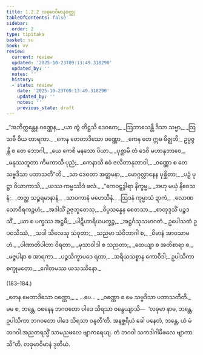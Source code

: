 ```yaml
---
title: 1.2.2 လခုမာဝိမာနဝတ္ထု
tableOfContents: false
sidebar:
  order: 2
type: tipitaka
basket: su
book: vv
review:
  current: review
  updated: '2025-10-23T09:13:49.318290'
  updated_by: ''
  notes: ''
  history:
  - state: review
    date: '2025-10-23T09:13:49.318290'
    updated_by: ''
    notes: ''
    previous_state: draft
---
```



<ReviewStatus review={frontmatter.review} showDetails={true} />

<HypothesisAnnotation frontmatter={frontmatter} />

<DynamicBreadcrumb />

<Division number="173" book="vv" e="ch" v="19" p="23">

<Paragraph number="195" type="verses" book="vv">
_“အဘိက္ကန္တေန ဝဏ္ဏေန,_  
_ယာ တွံ တိဋ္ဌသိ ဒေဝတေ;_  
_ဩဘာသေန္တီ ဒိသာ သဗ္ဗာ,_  
_ဩသဓီ ဝိယ တာရကာ._  

</Paragraph>

</Division>
<Division number="174" book="vv" e="ch" v="19" p="23">

<Paragraph number="196" type="verses" book="vv">
_ကေန တေတာဒိသော ဝဏ္ဏော,_  
_ကေန တေ ဣဓ မိဇ္ဈတိ;_  
ဥပ္ပဇ္ဇန္တိ စ တေ ဘောဂါ,_  
_ယေ ကေစိ မနသော ပိယာ._  

</Paragraph>

</Division>
<Division number="175" book="vv" e="ch" v="19" p="23">

<Paragraph number="197" type="verses" book="vv">
_ပုစ္ဆာမိ တံ ဒေဝိ မဟာနုဘာဝေ,_  
_မနုဿဘူတာ ကိမကာသိ ပုညံ;_  
_ကေနာသိ ဧဝံ ဇလိတာနုဘာဝါ,_  
_ဝဏ္ဏော စ တေ သဗ္ဗဒိသာ ပဘာသတီ”တိ._  

</Paragraph>

</Division>
<Division number="176" book="vv" e="ch" v="19" p="23">

<Paragraph number="198" type="verses" book="vv">
_သာ ဒေဝတာ အတ္တမနာ,_  
_မောဂ္ဂလ္လာနေန ပုစ္ဆိတာ;_  
_ပဉှံ ပုဋ္ဌာ ဝိယာကာသိ,_  
_ယဿ ကမ္မဿိဒံ ဖလံ._  

</Paragraph>

</Division>
<Division number="177" book="vv" e="ch" v="19" p="23">

<Paragraph number="199" type="verses" book="vv">
_“ကေဝဋ္ဋဒွါရာ နိက္ခမ္မ,_  
_အဟု မယှံ နိဝေသနံ;_  
_တတ္ထ သဉ္စရမာနာနံ,_  
_သာဝကာနံ မဟေသိနံ._  

</Paragraph>

</Division>
<Division number="178" book="vv" e="ch" v="19" p="23">

<Paragraph number="200" type="verses" book="vv">
_ဩဒနံ ကုမ္မာသံ ဍာကံ,_  
_လောဏသောဝီရကဉ္စဟံ;_  
_အဒါသိံ ဥဇုဘူတေသု,_  
_ဝိပ္ပသန္နေန စေတသာ._  

</Paragraph>

</Division>
<Division number="179" book="vv" e="ch" v="19" p="23">

<Paragraph number="201" type="verses" book="vv">
_စာတုဒ္ဒသိံ ပဉ္စဒသိံ,_  
_ယာ စ ပက္ခဿ အဋ္ဌမီ;_  
_ပါဋိဟာရိယပက္ခဉ္စ,_  
_အဋ္ဌင်္ဂသုသမာဂတံ._  

</Paragraph>

</Division>
<Division number="180" book="vv" e="ch" v="19" p="24">

<Paragraph number="202" type="verses" book="vv">
ဥပေါသထံ ဥပဝသိဿံ,_  
_သဒါ သီလေသု သံဝုတာ;_  
_သညမာ သံဝိဘာဂါ စ,_  
_ဝိမာနံ အာဝသာမဟံ._  

</Paragraph>

</Division>
<Division number="181" book="vv" e="ch" v="19" p="24">

<Paragraph number="203" type="verses" book="vv">
_ပါဏာတိပါတာ ဝိရတာ,_  
_မုသာဝါဒါ စ သညတာ;_  
_ထေယျာ စ အတိစာရာ စ,_  
_မဇ္ဇပါနာ စ အာရကာ._  

</Paragraph>

</Division>
<Division number="182" book="vv" e="ch" v="19" p="24">

<Paragraph number="204" book="vv">
_ပဉ္စသိက္ခာပဒေ ရတာ,_  
_အရိယသစ္စာန ကောဝိဒါ;_  
ဥပါသိကာ စက္ခုမတော,_  
_ဂေါတမဿ ယသဿိနော._  


(183–184.)
</Paragraph>

<Paragraph number="205" type="verses" book="vv">
_တေန မေတာဒိသော ဝဏ္ဏော,_  
_ …ပေ… _  
_ဝဏ္ဏော စ မေ သဗ္ဗဒိသာ ပဘာသတီတိ._  

</Paragraph>

<Paragraph number="206" book="vv">
မမ စ, ဘန္တေ, ဝစနေန ဘဂဝတော ပါဒေ သိရသာ ဝန္ဒေယျာသိ—  ‘လခုမာ နာမ, ဘန္တေ, ဥပါသိကာ ဘဂဝတော ပါဒေ သိရသာ ဝန္ဒတီ’တိ. အနစ္ဆရိယံ ခေါ ပနေတံ, ဘန္တေ, ယံ မံ ဘဂဝါ အညတရသ္မိံ သာမညဖလေ ဗျာကရေယျ. တံ ဘဂဝါ သကဒါဂါမိဖလေ ဗျာကာသီ”တိ.

</Paragraph>
</Division>

<Paragraph number="207" type="center" book="vv">
လခုမာဝိမာနံ ဒုတိယံ.
</Paragraph>